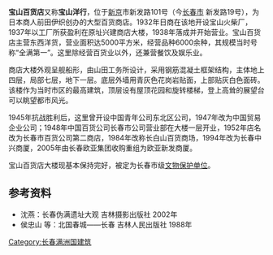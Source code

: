{{文物保护单位
| 级别 = 市县级
| 省名 = 吉林省
| 市/县名 = 长春市
| 图片 = Paoshan Dept. store of Hsinking.jpg
| 名称 = 伪满宝山洋行旧址
| 编号 = 第6批第18号
| 分类 = 
| 所在 = 长春市新发路1号
| 时代 = 现代
| 登录 = 1994年1月19日
}}
'''宝山百货店'''又称'''宝山洋行'''，位于[[新京|新京]]市新发路101号（今[[长春市|长春市]] 新发路19号），为日本商人前田伊织创办的大型百货商店。1932年日商在该地开设宝山火柴厂，1937年以工厂所获盈利在原址兴建商店大楼，1938年落成并开始营业。宝山百货店主营东西洋货，营业面积达5000平方米，经营品种6000余种，其规模当时号称“全满第一”。这里除经营百货业以外，还兼营餐饮及娱乐业。

商店大楼外观呈舰船形，由山田工务所设计，采用钢筋混凝土框架结构，主体地上四层，局部七层，地下一层。底层外墙用青灰色花岗岩贴面，上部贴灰白色面砖。该楼作为当时市区的最高建筑，顶层设有屋顶花园和旋转楼梯，登上高耸的展望台可以眺望都市风光。

1945年抗战胜利后，这里曾开设中国青年公司东北区公司，1947年改为中国贸易企业公司；1948年中国百货公司长春市公司营业部在大楼一层开业，1952年店名改为长春市百货公司第二商店，1984年改称长白山百货商场，1994年改为长春中兴商厦，2005年由长春欧亚集团收购重组为欧亚新发商厦。

宝山百货店大楼现基本保持完好，被定为长春市级[[文物保护单位|文物保护单位]]。

==参考资料==
*沈燕：长春伪满遗址大观 吉林摄影出版社 2002年
*侯忠山 等：北国春城——长春 吉林人民出版社 1988年

[[Category:长春满洲国建筑|Category:长春满洲国建筑]]